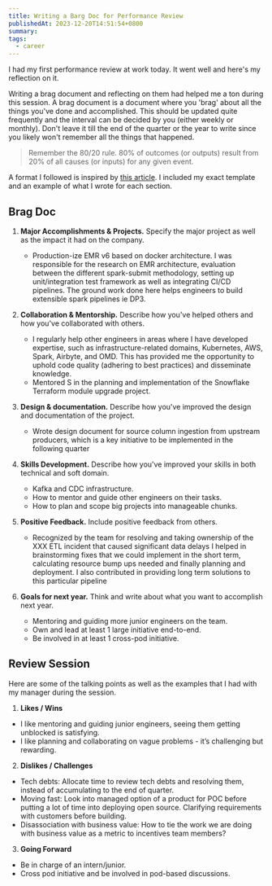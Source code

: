 ```yaml
---
title: Writing a Barg Doc for Performance Review
publishedAt: 2023-12-20T14:51:54+0800
summary:
tags:
  - career
---
```


I had my first performance review at work today. It went well and here's my reflection on it.

Writing a brag document and reflecting on them had helped me a ton during this session. A brag document is a document where you 'brag' about all the things you've done and accomplished. This should be updated quite frequently and the interval can be decided by you (either weekly or monthly). Don't leave it till the end of the quarter or the year to write since you likely won't remember all the things that happened.

> Remember the 80/20 rule. 80% of outcomes (or outputs) result from 20% of all causes (or inputs) for any given event.

A format I followed is inspired by [this article](https://jvns.ca/blog/brag-documents/). I included my exact template and an example of what I wrote for each section.

## Brag Doc

1. **Major Accomplishments & Projects.** Specify the major project as well as the impact it had on the company.

   - Production-ize EMR v6 based on docker architecture. I was responsible for the research on EMR architecture, evaluation between the different spark-submit methodology, setting up unit/integration test framework as well as integrating CI/CD pipelines. The ground work done here helps engineers to build extensible spark pipelines ie DP3.

2. **Collaboration & Mentorship.** Describe how you've helped others and how you've collaborated with others.

   - I regularly help other engineers in areas where I have developed expertise, such as infrastructure-related domains, Kubernetes, AWS, Spark, Airbyte, and OMD. This has provided me the opportunity to uphold code quality (adhering to best practices) and disseminate knowledge.
   - Mentored S in the planning and implementation of the Snowflake Terraform module upgrade project.

3. **Design & documentation.** Describe how you've improved the design and documentation of the project.

   - Wrote design document for source column ingestion from upstream producers, which is a key initiative to be implemented in the following quarter

4. **Skills Development.** Describe how you've improved your skills in both technical and soft domain.

   - Kafka and CDC infrastructure.
   - How to mentor and guide other engineers on their tasks.
   - How to plan and scope big projects into manageable chunks.

5. **Positive Feedback.** Include positive feedback from others.

   - Recognized by the team for resolving and taking ownership of the XXX ETL incident that caused significant data delays I helped in brainstorming fixes that we could implement in the short term, calculating resource bump ups needed and finally planning and deployment. I also contributed in providing long term solutions to this particular pipeline

6. **Goals for next year.** Think and write about what you want to accomplish next year.

   - Mentoring and guiding more junior engineers on the team.
   - Own and lead at least 1 large initiative end-to-end.
   - Be involved in at least 1 cross-pod initiative.

## Review Session

Here are some of the talking points as well as the examples that I had with my manager during the session.

1. **Likes / Wins**

- I like mentoring and guiding junior engineers, seeing them getting unblocked is satisfying.
- I like planning and collaborating on vague problems - it’s challenging but rewarding.

2. **Dislikes / Challenges**

- Tech debts: Allocate time to review tech debts and resolving them, instead of accumulating to the end of quarter.
- Moving fast: Look into managed option of a product for POC before putting a lot of time into deploying open source. Clarifying requirements with customers before building.
- Disassociation with business value: How to tie the work we are doing with business value as a metric to incentives team members?

3. **Going Forward**

- Be in charge of an intern/junior.
- Cross pod initiative and be involved in pod-based discussions.
